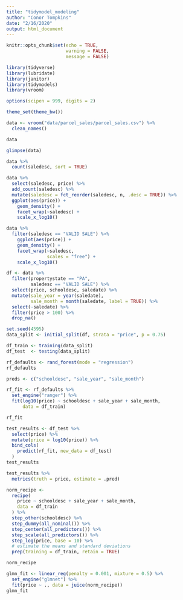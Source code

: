 ```yaml
---
title: "tidymodel_modeling"
author: "Conor Tompkins"
date: "2/16/2020"
output: html_document
---
```


```r
knitr::opts_chunk$set(echo = TRUE,
                      warning = FALSE,
                      message = FALSE)
```

```r
library(tidyverse)
library(lubridate)
library(janitor)
library(tidymodels)
library(vroom)

options(scipen = 999, digits = 2)

theme_set(theme_bw())
```

```r
data <- vroom("data/parcel_sales/parcel_sales.csv") %>% 
  clean_names()

data
```

```r
glimpse(data)
```

```r
data %>% 
  count(saledesc, sort = TRUE)

data %>% 
  select(saledesc, price) %>% 
  add_count(saledesc) %>% 
  mutate(saledesc = fct_reorder(saledesc, n, .desc = TRUE)) %>% 
  ggplot(aes(price)) +
    geom_density() +
    facet_wrap(~saledesc) +
    scale_x_log10()
```

```r
data %>% 
  filter(saledesc == "VALID SALE") %>% 
    ggplot(aes(price)) +
    geom_density() +
    facet_wrap(~saledesc,
               scales = "free") +
    scale_x_log10()
```

```r
df <- data %>% 
  filter(propertystate == "PA",
         saledesc == "VALID SALE") %>% 
  select(price, schooldesc, saledate) %>% 
  mutate(sale_year = year(saledate),
         sale_month = month(saledate, label = TRUE)) %>% 
  select(-saledate) %>%
  filter(price > 100) %>% 
  drop_na()
```

```r
set.seed(4595)
data_split <- initial_split(df, strata = "price", p = 0.75)

df_train <- training(data_split)
df_test  <- testing(data_split)
```

```r
rf_defaults <- rand_forest(mode = "regression")
rf_defaults
```

```r
preds <- c("schooldesc", "sale_year", "sale_month")

rf_fit <- rf_defaults %>%
  set_engine("ranger") %>%
  fit(log10(price) ~ schooldesc + sale_year + sale_month,
      data = df_train)

rf_fit
```

```r
test_results <- df_test %>%
  select(price) %>%
  mutate(price = log10(price)) %>%
  bind_cols(
    predict(rf_fit, new_data = df_test)
  )
test_results
```

```r
test_results %>%
  metrics(truth = price, estimate = .pred) 
```

```r
norm_recipe <- 
  recipe(
    price ~ schooldesc + sale_year + sale_month, 
    data = df_train
  ) %>%
  step_other(schooldesc) %>% 
  step_dummy(all_nominal()) %>%
  step_center(all_predictors()) %>%
  step_scale(all_predictors()) %>%
  step_log(price, base = 10) %>% 
  # estimate the means and standard deviations
  prep(training = df_train, retain = TRUE)

norm_recipe
```

```r
glmn_fit <- linear_reg(penalty = 0.001, mixture = 0.5) %>% 
  set_engine("glmnet") %>%
  fit(price ~ ., data = juice(norm_recipe))
glmn_fit
```
